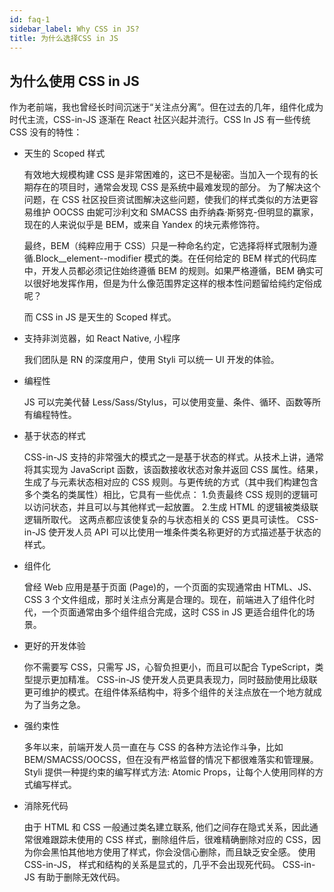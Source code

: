 ```yaml
---
id: faq-1
sidebar_label: Why CSS in JS?
title: 为什么选择CSS in JS
---
```


## 为什么使用 CSS in JS

作为老前端，我也曾经长时间沉迷于“关注点分离”。但在过去的几年，组件化成为时代主流，CSS-in-JS 逐渐在 React 社区兴起并流行。CSS In JS 有一些传统 CSS 没有的特性：

- 天生的 Scoped 样式

  有效地大规模构建 CSS 是非常困难的，这已不是秘密。当加入一个现有的长期存在的项目时，通常会发现 CSS 是系统中最难发现的部分。
  为了解决这个问题，在 CSS 社区投巨资试图解决这些问题，使我们的样式类似的方法更容易维护 OOCSS 由妮可沙利文和 SMACSS 由乔纳森·斯努克-但明显的赢家，现在的人来说似乎是 BEM，或来自 Yandex 的块元素修饰符。

  最终，BEM（纯粹应用于 CSS）只是一种命名约定，它选择将样式限制为遵循.Block\_\_element--modifier 模式的类。在任何给定的 BEM 样式的代码库中，开发人员都必须记住始终遵循 BEM 的规则。如果严格遵循，BEM 确实可以很好地发挥作用，但是为什么像范围界定这样的根本性问题留给纯约定俗成呢？

  而 CSS in JS 是天生的 Scoped 样式。

- 支持非浏览器，如 React Native, 小程序

  我们团队是 RN 的深度用户，使用 Styli 可以统一 UI 开发的体验。

- 编程性

  JS 可以完美代替 Less/Sass/Stylus，可以使用变量、条件、循环、函数等所有编程特性。

- 基于状态的样式

  CSS-in-JS 支持的非常强大的模式之一是基于状态的样式。从技术上讲，通常将其实现为 JavaScript 函数，该函数接收状态对象并返回 CSS 属性。结果，生成了与元素状态相对应的 CSS 规则。与更传统的方式（其中我们构建包含多个类名的类属性）相比，它具有一些优点： 1.负责最终 CSS 规则的逻辑可以访问状态，并且可以与其他样式一起放置。 2.生成 HTML 的逻辑被类级联逻辑所取代。
  这两点都应该使复杂的与状态相关的 CSS 更具可读性。
  CSS-in-JS 使开发人员 API 可以比使用一堆条件类名称更好的方式描述基于状态的样式。

- 组件化

  曾经 Web 应用是基于页面 (Page)的，一个页面的实现通常由 HTML、JS、CSS 3 个文件组成，那时关注点分离是合理的。现在，前端进入了组件化时代，一个页面通常由多个组件组合完成，这时 CSS in JS 更适合组件化的场景。

- 更好的开发体验

  你不需要写 CSS，只需写 JS，心智负担更小，而且可以配合 TypeScript，类型提示更加精准。 CSS-in-JS 使开发人员更具表现力，同时鼓励使用比级联更可维护的模式。在组件体系结构中，将多个组件的关注点放在一个地方就成为了当务之急。

- 强约束性

  多年以来，前端开发人员一直在与 CSS 的各种方法论作斗争，比如 BEM/SMACSS/OOCSS，但在没有严格监督的情况下都很难落实和管理展。Styli 提供一种提约束的编写样式方法: Atomic Props，让每个人使用同样的方式编写样式。

- 消除死代码

  由于 HTML 和 CSS 一般通过类名建立联系, 他们之间存在隐式关系，因此通常很难跟踪未使用的 CSS 样式，删除组件后，很难精确删除对应的 CSS，因为你会黑怕其他地方使用了样式，你会没信心删除，而且缺乏安全感。 使用 CSS-in-JS， 样式和结构的关系是显式的，几乎不会出现死代码。
  CSS-in-JS 有助于删除无效代码。
